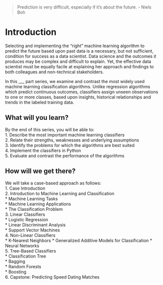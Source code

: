 > Prediction is very difficult, especially if it's about the future. - Niels Boh

# Introduction
Selecting and implementing the “right” machine learning algorithm to predict the future based upon past data is a necessary, but not sufficient, condition for success as a data scientist. Data science and the outcomes it produces may be complex and difficult to explain.  Yet, the effective data scientist must be equally facile at explaining her approach and findings to both colleagues and non-technical stakeholders.

In this ___ part series, we examine and contrast the most widely used machine learning classification algorithms.  Unlike regression algorithms which predict continuous outcomes, classifiers assign unseen observations to one or more classes, based upon insights, historical relationships and trends in the labeled training data.

## What will you learn?
By the end of this series, you will be able to:   
1.	Describe the most important machine learning classifiers   
2.	Relate their strengths, weaknesses and underlying assumptions   
3.	Identify the problems for which the algorithms are best suited   
4.	Implement the classifiers in Python   
5.	Evaluate and contrast the performance of the algorithms   

## How will we get there?   
We will take a case-based approach as follows:     
1. Case Introduction   
2. Introduction to Machine Learning and Classification   
    * Machine Learning Tasks    
    * Machine Learning Applications   
    * The Classification Problem  
3. Linear Classifiers   
    * Logistic Regression   
    * Linear Discriminant Analysis   
    * Support Vector Machines   
4. Non-Linear Classifiers   
    * K-Nearest Neighbors
    * Generalized Additive Models for Classification
    * Neural Networks   
5. Tree-Based Classifiers    
    * Classification Tree   
    * Bagging    
    * Random Forests   
    *  Boosting   
6. Capstone: Predicting Speed Dating Matches
